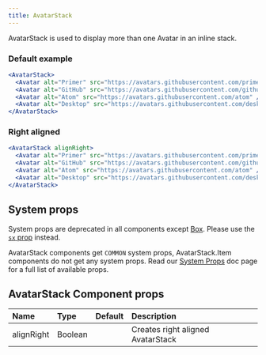 ```yaml
---
title: AvatarStack
---
```


AvatarStack is used to display more than one Avatar in an inline stack.

### Default example

```jsx live
<AvatarStack>
  <Avatar alt="Primer" src="https://avatars.githubusercontent.com/primer" />
  <Avatar alt="GitHub" src="https://avatars.githubusercontent.com/github" />
  <Avatar alt="Atom" src="https://avatars.githubusercontent.com/atom" />
  <Avatar alt="Desktop" src="https://avatars.githubusercontent.com/desktop" />
</AvatarStack>
```

### Right aligned

```jsx live
<AvatarStack alignRight>
  <Avatar alt="Primer" src="https://avatars.githubusercontent.com/primer" />
  <Avatar alt="GitHub" src="https://avatars.githubusercontent.com/github" />
  <Avatar alt="Atom" src="https://avatars.githubusercontent.com/atom" />
  <Avatar alt="Desktop" src="https://avatars.githubusercontent.com/desktop" />
</AvatarStack>
```

## System props

<Note variant="warning">

System props are deprecated in all components except [Box](/Box). Please use the [`sx` prop](/overriding-styles) instead.

</Note>

AvatarStack components get `COMMON` system props, AvatarStack.Item components do not get any system props. Read our [System Props](/system-props) doc page for a full list of available props.

## AvatarStack Component props

| Name       | Type    | Default | Description                       |
| :--------- | :------ | :-----: | :-------------------------------- |
| alignRight | Boolean |         | Creates right aligned AvatarStack |
